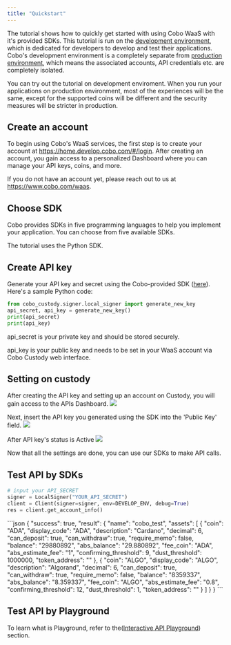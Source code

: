 ```yaml
---
title: "Quickstart"
---
```


The tutorial shows how to quickly get started with using Cobo WaaS with it's
provided SDKs. This tutorial is run on the [development
environment](https://home.develop.cobo.com/), which is dedicated for developers
to develop and test their applications. Cobo's development environment is a
completely separate from [production
environment](https://home.custody.cobo.com/), which means the associated
accounts, API credentials etc. are completely isolated.

You can try out the tutorial on development enviroment. When you run your applications
on production environment, most of the experiences will be the same, except for
the supported coins will be different and the security measures will be
stricter in production.

## Create an account

To begin using Cobo's WaaS services, the first step is to create your account at https://home.develop.cobo.com/#/login.
After creating an account, you gain access to a personalized Dashboard where you can manage your API keys, coins, and more.

If you do not have an account yet, please reach out to us at https://www.cobo.com/waas.

## Choose SDK

Cobo provides SDKs in five programming languages to help you implement your
application. You can choose from five available SDKs.

<CardGroup cols={3}>
  <Card title="Java" icon="java" color="#ea5a0c" href="/custodial-wallet/sdk/java"></Card>
  <Card title="PHP" icon="php" color="#0285c7" href="/custodial-wallet/sdk/php"></Card>
  <Card title="Python" icon="python" color="#16a34a" href="/custodial-wallet/sdk/python"></Card>
  <Card title="JavaScript" icon="js" color="#dc2626" href="/custodial-wallet/sdk/javascript"></Card>
  <Card title="Go" icon="golang" color="#dc2626" href="/custodial-wallet/sdk/go"></Card>
</CardGroup>

The tutorial uses the Python SDK.

## Create API key

Generate your API key and secret using the Cobo-provided SDK
([here](https://github.com/CoboGlobal)).
Here's a sample Python code:

```python Python
from cobo_custody.signer.local_signer import generate_new_key
api_secret, api_key = generate_new_key()
print(api_secret)
print(api_key)
```

<Warning>
api_secret is your private key and should be stored securely.

api_key is your public key and needs to be set in your WaaS account via Cobo Custody web interface.
</Warning>

## Setting on custody

After creating the API key and setting up an account on Custody, you will gain access to the APIs Dashboard.
<img src="/images/quickstart_dashboard.png" />

Next, insert the API key you generated using the SDK into the 'Public Key' field.
<img src="/images/quickstart_add_key.png" />

After API key's status is Active
<img src="/images/quickstart_key_status.png" />

Now that all the settings are done, you can use our SDKs to make API calls.

## Test API by SDKs

```python Python
# input your API_SECRET
signer = LocalSigner("YOUR_API_SECRET")
client = Client(signer=signer, env=DEVELOP_ENV, debug=True)
res = client.get_account_info()
```

<Accordion title="View Response">
```json
{
  "success": true,
  "result": {
    "name": "cobo_test",
    "assets": [
      {
        "coin": "ADA",
        "display_code": "ADA",
        "description": "Cardano",
        "decimal": 6,
        "can_deposit": true,
        "can_withdraw": true,
        "require_memo": false,
        "balance": "29880892",
        "abs_balance": "29.880892",
        "fee_coin": "ADA",
        "abs_estimate_fee": "1",
        "confirming_threshold": 9,
        "dust_threshold": 1000000,
        "token_address": ""
      },
      {
        "coin": "ALGO",
        "display_code": "ALGO",
        "description": "Algorand",
        "decimal": 6,
        "can_deposit": true,
        "can_withdraw": true,
        "require_memo": false,
        "balance": "8359337",
        "abs_balance": "8.359337",
        "fee_coin": "ALGO",
        "abs_estimate_fee": "0.8",
        "confirming_threshold": 12,
        "dust_threshold": 1,
        "token_address": ""
      }
    ]
  }
}
```
</Accordion>

<br/>

## Test API by Playground

To learn what is Playground, refer to the([Interactive API Playground](/waas/playground)) section.
